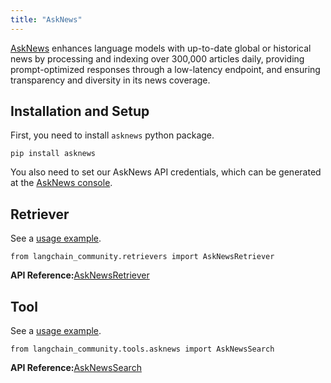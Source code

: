 ```yaml
---
title: "AskNews"
---
```


[AskNews](https://asknews.app/) enhances language models with up-to-date global or historical news by processing and indexing over 300,000 articles daily, providing prompt-optimized responses through a low-latency endpoint, and ensuring transparency and diversity in its news coverage.

## Installation and Setup

First, you need to install `asknews` python package.

```
pip install asknews
```

You also need to set our AskNews API credentials, which can be generated at the [AskNews console](https://my.asknews.app/).

## Retriever

See a [usage example](/src/oss/integrations/retrievers/asknews).

```
from langchain_community.retrievers import AskNewsRetriever
```

**API Reference:**[AskNewsRetriever](https://python.langchain.com/api_reference/community/retrievers/langchain_community.retrievers.asknews.AskNewsRetriever.html)

## Tool

See a [usage example](/src/oss/integrations/tools/asknews).

```
from langchain_community.tools.asknews import AskNewsSearch
```

**API Reference:**[AskNewsSearch](https://python.langchain.com/api_reference/community/tools/langchain_community.tools.asknews.tool.AskNewsSearch.html)
